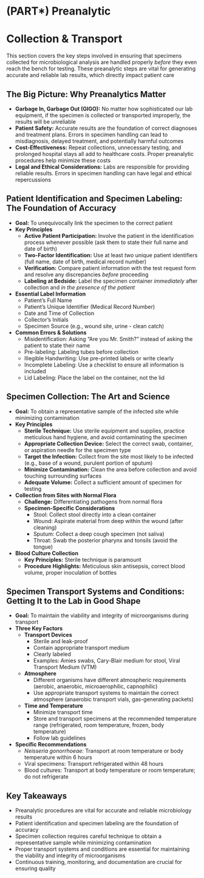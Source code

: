 # (PART\*) Preanalytic {-}

# Collection & Transport {-}

This section covers the key steps involved in ensuring that specimens collected for microbiological analysis are handled properly *before* they even reach the bench for testing. These preanalytic steps are vital for generating accurate and reliable lab results, which directly impact patient care

##  **The Big Picture: Why Preanalytics Matter** {-}

*   **Garbage In, Garbage Out (GIGO):** No matter how sophisticated our lab equipment, if the specimen is collected or transported improperly, the results will be unreliable
*   **Patient Safety:** Accurate results are the foundation of correct diagnoses and treatment plans. Errors in specimen handling can lead to misdiagnosis, delayed treatment, and potentially harmful outcomes
*   **Cost-Effectiveness:** Repeat collections, unnecessary testing, and prolonged hospital stays all add to healthcare costs. Proper preanalytic procedures help minimize these costs
*   **Legal and Ethical Considerations:** Labs are responsible for providing reliable results. Errors in specimen handling can have legal and ethical repercussions

##  **Patient Identification and Specimen Labeling: The Foundation of Accuracy** {-}

*   **Goal:** To unequivocally link the specimen to the correct patient
*   **Key Principles**
    *   **Active Patient Participation:** Involve the patient in the identification process whenever possible (ask them to state their full name and date of birth)
    *   **Two-Factor Identification:** Use at least *two* unique patient identifiers (full name, date of birth, medical record number)
    *   **Verification:** Compare patient information with the test request form and resolve any discrepancies *before* proceeding
    *   **Labeling at Bedside:** Label the specimen container *immediately* after collection and *in the presence of the patient*
*   **Essential Label Information**
    *   Patient's Full Name
    *   Patient's Unique Identifier (Medical Record Number)
    *   Date and Time of Collection
    *   Collector's Initials
    *   Specimen Source (e.g., wound site, urine - clean catch)
*   **Common Errors & Solutions**
    *   Misidentification: Asking "Are you Mr. Smith?" instead of asking the patient to state their name
    *   Pre-labeling: Labeling tubes before collection
    *   Illegible Handwriting: Use pre-printed labels or write clearly
    *   Incomplete Labeling: Use a checklist to ensure all information is included
    *   Lid Labeling: Place the label on the container, not the lid

##  **Specimen Collection: The Art and Science** {-}

*   **Goal:** To obtain a representative sample of the infected site while minimizing contamination
*   **Key Principles**
    *   **Sterile Technique:** Use sterile equipment and supplies, practice meticulous hand hygiene, and avoid contaminating the specimen
    *   **Appropriate Collection Device:** Select the correct swab, container, or aspiration needle for the specimen type
    *   **Target the Infection:** Collect from the site most likely to be infected (e.g., base of a wound, purulent portion of sputum)
    *   **Minimize Contamination:** Clean the area before collection and avoid touching surrounding surfaces
    *   **Adequate Volume:** Collect a sufficient amount of specimen for testing
*   **Collection from Sites with Normal Flora**
    *   **Challenge:** Differentiating pathogens from normal flora
    *   **Specimen-Specific Considerations**
        *   Stool: Collect stool directly into a clean container
        *   Wound: Aspirate material from deep within the wound (after cleaning)
        *   Sputum: Collect a deep cough specimen (not saliva)
        *   Throat: Swab the posterior pharynx and tonsils (avoid the tongue)
*   **Blood Culture Collection**
    *   **Key Principles:** Sterile technique is paramount
    *   **Procedure Highlights:** Meticulous skin antisepsis, correct blood volume, proper inoculation of bottles

##  **Specimen Transport Systems and Conditions: Getting It to the Lab in Good Shape** {-}

*   **Goal:** To maintain the viability and integrity of microorganisms during transport
*   **Three Key Factors**
    *   **Transport Devices**
        *   Sterile and leak-proof
        *   Contain appropriate transport medium
        *   Clearly labeled
        *   Examples: Amies swabs, Cary-Blair medium for stool, Viral Transport Medium (VTM)
    *   **Atmosphere**
        *   Different organisms have different atmospheric requirements (aerobic, anaerobic, microaerophilic, capnophilic)
        *   Use appropriate transport systems to maintain the correct atmosphere (anaerobic transport vials, gas-generating packets)
    *   **Time and Temperature**
        *   Minimize transport time
        *   Store and transport specimens at the recommended temperature range (refrigerated, room temperature, frozen, body temperature)
        *   Follow lab guidelines
*   **Specific Recommendations**
    *   *Neisseria gonorrhoeae:* Transport at room temperature or body temperature within 6 hours
    *   Viral specimens: Transport refrigerated within 48 hours
    *   Blood cultures: Transport at body temperature or room temperature; do not refrigerate

##  **Key Takeaways** {-}

*   Preanalytic procedures are vital for accurate and reliable microbiology results
*   Patient identification and specimen labeling are the foundation of accuracy
*   Specimen collection requires careful technique to obtain a representative sample while minimizing contamination
*   Proper transport systems and conditions are essential for maintaining the viability and integrity of microorganisms
*   Continuous training, monitoring, and documentation are crucial for ensuring quality

